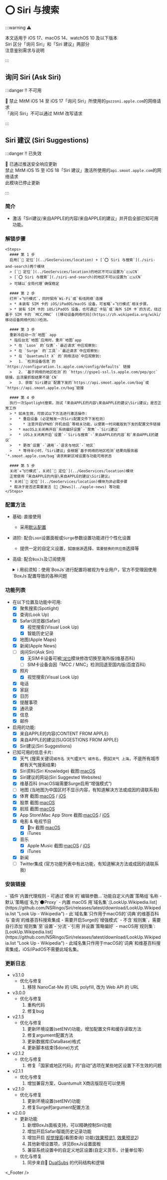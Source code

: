 
# ⭕ Siri 与搜索

:::warning ⚠️

本文适用于 iOS 17、macOS 14、watchOS 10 及以下版本  
Siri 区分「询问 Siri」和「Siri 建议」两部分  
注意鉴别需求与说明

:::

## 询问 Siri (Ask Siri)

:::danger ‼️ 不可用

 禁止 MitM iOS 14 至 iOS 17「询问 Siri」所使用的`guzzoni.apple.com`的网络请求  
「询问 Siri」不可以通过 MitM 改写请求  

:::

## Siri 建议 (Siri Suggestions)

:::danger ‼️ 已失效

 已通过推送安全响应更新  
禁止 MitM iOS 15 至 iOS 18「Siri 建议」激活所使用的`api.smoot.apple.com`的网络请求  
此模块已停止更新

:::

### 简介
  * 激活「Siri建议/来自APPLE的内容/来自APPLE的建议」并开启全部已知可用功能。

### 解锁步骤

    <Steps>
      #### 第 1 步
      启用[`📍 定位`](../GeoServices/location) + [`⭕ Siri 与搜索`](./siri-and-search)两个模块
      > [`📍 定位`](../GeoServices/location)的地区不可以设置为`🇨🇳CN`  
      > [`⭕ Siri 与搜索`](./siri-and-search)的地区不可以设置为`🇨🇳CN`  
      > 可辅以`全局代理`确保稳定  

      #### 第 2 步
      打开`✈️飞行模式`，同时保持`Wi-Fi`或`有线网络`连接
      > * 未装有 SIM 卡的 iOS/iPadOS/macOS 设备，可省略`✈️飞行模式`相关步骤。  
      > * 装有 SIM 卡的 iOS/iPadOS 设备，也可通过`卡贴`或`海外 SIM 卡`的方式，绕过基于 SIM 卡的 `MCC/MNC` ([移动设备网络代码](https://zh.wikipedia.org/wiki/移动设备网络代码))检测。  

      #### 第 3 步
      重新冷启动一次`地图` app
      * 指后台无`地图`应用时，重开`地图`app
      > * 在 `Loon` 的`仪表`-`最近请求`中应观察到:  
      > * 在 `Surge` 的`工具`-`最近请求`中应观察到:  
      > * 在 `Quantumult X` 的`网络活动`中应观察到:  
      >   1. `检测设备信息`的 `https://configuration.ls.apple.com/config/defaults` 链接  
      >   2. `基于网络的地区检测`的 `https://gspe1-ssl.ls.apple.com/pep/gcc` 链接，且流量抓取结果不是`CN`  
      >   3. 获取`Siri建议`配置下发的`https://api.smoot.apple.com/bag`或`https://api.smoot.apple.cn/bag`链接

      #### 第 4 步
      执行一次Spotlight搜索，测试「来自APPLE的内容\来自APPLE的建议\Siri建议」是否正常工作
      > * 如未生效，可尝试以下方法进行激活操作:
      >   * 重启设备 (必定触发一次Siri配置文件下发检测)
      >     * 注意开启VPN的`开机自启`等相关功能，以便第一时间截取到下发的配置文件链接
      >   * macOS上关闭再开启`系统偏好设置`-`聚焦`-`Siri建议`
      >   * iOS上关闭再开启`设置`-`Siri与搜索`-`来自APPLE的内容`和`来自APPLE的建议`
      >   * 更改`设置`-`通用`-`语言与地区`-`地区`
      >   * 等待半小时，「Siri建议」会根据`基于网络的地区检测`结果向服务器`*.smoot.apple.com/bag`请求刷新区域设置与功能可用状态

      #### 第 5 步
      关闭`✈️飞行模式`，关闭[`📍 定位`](../GeoServices/location)模块  
      正常使用「来自APPLE的内容\来自APPLE的建议\Siri建议」  
      * 关闭[`📍 定位`](../GeoServices/location)模块为非必需步骤
      * 取决于是否还需要激活 [📰 News](../apple-news) 等功能
    </Steps>

### 配置方法
* 基础: 直接使用
  * 采用[默认配置](#默认设置)
* 进阶: 配合`Loon`设置面板或`Surge`参数设置功能进行个性化设置
  * 提供一定的自定义设置，如`数据源`选择、`需要替换的供应商`选择等
* 高级: 配合`BoxJs`及订阅使用
  <details>
  <summary>ℹ️ 用前须知：使用`BoxJs`进行配置将被视为专业用户，官方不受理因使用`BoxJs`配置导致的各种问题</summary>

  1. 安装`BoxJs`插件并更新引用资源或脚本:
     * 安装方法及下载链接详见: [🧰 BoxJs](../box-js)
  2. 在`BoxJs`的配置面板中进行个性化设置:
     1. 浏览器访问[BoxJs.com](http://boxjs.com)
     2. 在[`应用`](http://boxjs.com/#/app)页面点开` iRingo`折叠
     3. 在[`⭕ Siri`](http://boxjs.com/#/app/iRingo.Siri)根据需要填写您的设置信息
  </details>

### 功能列表
* 在以下位置及功能中可用:
  - [x] 聚焦搜索(Spotlight)
  - [x] 查询(Look Up)
  - [x] Safari浏览器(Safari)
    - [x] 视觉搜索(Visual Look Up)
    - [x] 智能历史记录
  - [x] 地图(Apple Maps)
  - [x] 新闻(Apple News)
  - [ ] 询问Siri(Ask Siri)
    - [x] 无SIM卡设备可被[`📍定位`](../GeoServices/location)模块修改切换至海外版(维基百科)
    - [ ] SIM卡设备会因「MCC / MNC」检测回退至国内版(百度百科)
  - [x] 照片
    - [x] 视觉搜索(Visual Look Up)
  - [x] 电话
  - [x] 家庭
  - [x] 日历
  - [x] 提醒事项
  - [x] 通讯录
  - [x] 信息
  - [x] 邮件
* 启用的功能:
  - [x] 来自APPLE的内容(CONTENT FROM APPLE)
  - [x] 来自APPLE的建议(SUGGESTIONS FROM APPLE)
  - [x] Siri建议(Siri Suggestions)
* 已知可用的信息卡片:
  - [x] 天气 (搜索关键词`城市名 天气`或`天气 城市名`，例如`天气 上海`，不是所有城市都有天气搜索结果)
  - [x] Siri资料(Siri Knowledge)  截图:[macOS](../blob/main/images/screenshot/Siri%20Knowledge%20-%20Spotlight%20-%20macOS.png?raw=true "Siri Knowledge - Spotlight - macOS")
  - [x] Siri建议的网站(Siri Suggested Websites)
  - [x] 维基百科 (macOS端需要Surge启用“增强模式”)
  - [ ] 地图 (当地图为中国区时不显示内容，有知道解决方法或成因的请联系我)
  - [x] 体育  截图:[macOS](../blob/main/images/screenshot/Sports%20-%20Spotlight%20-%20macOS.png?raw=true "Sports - Spotlight - macOS") / [iOS](./ScreenShots/Sports%20-%20Spotlight%20-%20iOS.jpeg?raw=true "Sports - Spotlight - iOS")
  - [x] 股票  截图:[macOS](../blob/main/images/screenshot/Stock%20-%20Spotlight%20-%20macOS.png?raw=true "Stock - Spotlight - macOS")
  - [x] 航班  截图:[macOS](../blob/main/images/screenshot/Flights%20-%20Spotlight%20-%20macOS.png?raw=true "Flights - Spotlight - macOS")
  - [x] App Store\Mac App Store  截图:[macOS](../blob/main/images/screenshot/Mac%20App%20Store%20-%20Spotlight%20-%20macOS.png?raw=true "Mac App Store - Spotlight - macOS") / [iOS](../blob/main/images/screenshot/App%20Store%20-%20Spotlight%20-%20iOS.jpeg?raw=true "App Store - Spotlight - iOS")
  - [x] 电影 & 电视节目
    - [x] tv  截图:[macOS](../blob/main/images/screenshot/tv%20-%20Spotlight%20-%20macOS.png?raw=true "tv - Spotlight - macOS")
    - [x] iTunes
  - [x] 音乐
    - [x] Apple Music  截图:[macOS](../blob/main/images/screenshot/Apple%20Music%20-%20Spotlight%20-%20macOS.png?raw=true "Apple Music - Spotlight - macOS") / [iOS](../blob/main/images/screenshot/Apple%20Music%20-%20Spotlight%20-%20iOS.jpeg?raw=true "Apple Music - Spotlight - iOS")
    - [x] iTunes
  - [x] 新闻
  - [ ] Twitter集成 (官方功能列表中有此功能，有知道解决方法或成因的请联系我)

### 安装链接
<ModuleInstall urlPrefix="https://github.com/NSRingo/Siri/releases/latest/download/">
  <ModuleInstall.Tab type="loon">
    <ModuleInstall.Item
      url="Siri.plugin"
      title="iOS"
      badge={[
        {
          type: "tip",
          text: "MitM",
          outline: true,
        },
        {
          type: "info",
          text: "脚本",
          outline: true,
        },
        {
          type: "info",
          text: "需要 2.1.18(377) 及以上版本",
        },
      ]}
    />
    <ModuleInstall.Item
      url="Siri.macOS.plugin"
      title="macOS"
      badge={[
        {
          type: "tip",
          text: "MitM",
          outline: true,
        },
        {
          type: "info",
          text: "脚本",
          outline: true,
        },
        {
          type: "info",
          text: "需要 2.1.18(377) 及以上版本",
        },
      ]}
    >
      - `插件`内置代理规则
    </ModuleInstall.Item>
  </ModuleInstall.Tab>
  <ModuleInstall.Tab type="surge">
    <ModuleInstall.Item
      url="Siri.sgmodule"
      title="iOS"
      badge={[
        {
          type: "danger",
          text: "MitM",
          outline: true,
        },
        {
          type: "warning",
          text: "脚本",
          outline: true,
        },
        {
          type: "info",
          text: "需要 5.9.0 及以上版本",
        },
      ]}
    />
    <ModuleInstall.Item
      url="Siri.macOS.sgmodule"
      title="macOS"
      badge={[
        {
          type: "danger",
          text: "MitM",
          outline: true,
        },
        {
          type: "warning",
          text: "脚本",
          outline: true,
        },
        {
          type: "info",
          text: "需要 5.5.0(2589) 及以上版本",
        },
      ]}
    >
      - 可通过`模块`的`编辑参数…`功能自定义内置`策略组`名称
      - 默认`策略组`名为`🌑Proxy`
      - 内置 macOS 用`域名集`:[LookUp.Wikipedia.list](https://github.com/NSRingo/Siri/releases/latest/download/LookUp.Wikipedia.list "Look Up - Wikipedia")
      - 此`域名集`只作用于macOS的`词典`的维基百科与`查询`的维基百科搜索集成
      - 需要开启Surge的`增强模式`
    </ModuleInstall.Item>
  </ModuleInstall.Tab>
  <ModuleInstall.Tab type="stash">
    <ModuleInstall.Item
      url="Siri.stoverride"
      title="iOS"
      badge={[
        {
          type: "info",
          text: "覆写",
          outline: true,
        },
        {
          type: "info",
          text: "MitM",
          outline: true,
        },
        {
          type: "info",
          text: "脚本",
          outline: true,
        },
        {
          type: "info",
          text: "需要 1.6.2(309) 及以上版本",
        },
      ]}
    />
    <ModuleInstall.Item
      url="Siri.macOS.stoverride"
      title="macOS"
      badge={[
        {
          type: "info",
          text: "覆写",
          outline: true,
        },
        {
          type: "info",
          text: "MitM",
          outline: true,
        },
        {
          type: "info",
          text: "脚本",
          outline: true,
        },
        {
          type: "info",
          text: "需要 2.1.18(377) 及以上版本",
        },
      ]}
    />
  </ModuleInstall.Tab>
  <ModuleInstall.Tab type="egern">
    <ModuleInstall.Item
      url="Siri.yaml"
    />
  </ModuleInstall.Tab>
  <ModuleInstall.Tab type="qx">
    <ModuleInstall.Item
      url="Siri.snippet"
      badge={[
        {
          type: "danger",
          text: "重写",
          outline: true,
        },
        {
          type: "tip",
          text: "MitM",
          outline: true,
        },
        {
          type: "info",
          text: "需要 1.0.29(656) 及以上版本",
        },
      ]}
    >
      - 不含`规则集`，需要自行添加`规则集`至`设置`-`分流`-`引用`并设置`策略偏好`
      - macOS用`规则集`:[LookUp.Wikipedia.list](https://github.com/NSRingo/Siri/releases/latest/download/LookUp.Wikipedia.list "Look Up - Wikipedia")
      - 此域名集只作用于macOS的`词典`和维基百科搜索集成，iOS/iPadOS不需要此域名集。
    </ModuleInstall.Item>
  </ModuleInstall.Tab>
</ModuleInstall>

### 更新日志
* v3.1.0
  * 优化与修复
    1. 移除 NanoCat-Me 的 URL polyfill, 改为 Web API 的 URL 
* v3.0.0
  * 优化与修复
    1. 重构代码
    2. 修复bug
* v2.1.5
  * 优化与修复
    1. 更新环境设置(setENV)功能，增加配置文件和缓存读取方法
    2. 修复argument配置方法
    3. 更新数据库(DataBase)格式
    4. 更新脚本结束($done)方式
* v2.1.2
  * 优化与修复
    1. 修复「国家或地区代码」的“自动”选项在某些地区设置下不生效的问题
* v2.1.1
  * 优化与修复
    1. 增加兼容方案，Quantumult X商店版现在可以使用
* v2.1.0
  * 优化与修复
    1. 更新环境设置(setENV)功能
    2. 修复Surge的argument配置方法
* v2.0.0
  * 更新功能
    1. 新增BoxJs面板支持，可以精确控制Siri功能
    2. 增加开启Safari智能历史记录功能
    3. 增加开启 [视觉搜索](https://support.apple.com/zh-cn/guide/iphone/iph37fdd714b/ios)(看图查询) 功能([效果预览1](https://t.me/GetSomeFriesChannel/65), [效果预览2](https://t.me/GetSomeFriesChannel/96))
    4. 其他新增设置项，详见BoxJs设置面板
    5. 兼容系统设置中的自定义地区设置(自定义货币，计量单位等）
  * 优化与修复
    1. 同步来自🍿️ [DualSubs](https://t.me/GetSomeFriesChannel/61) 的代码结构和逻辑

<_Footer />
